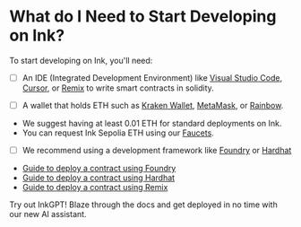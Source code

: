 
# What do I Need to Start Developing on Ink?

To start developing on Ink, you'll need:

- [ ] An IDE (Integrated Development Environment) like [Visual Studio Code](https://code.visualstudio.com/), [Cursor](https://cursor.sh/), or [Remix](https://remix.ethereum.org/) to write smart contracts in solidity.

- [ ] A wallet that holds ETH such as [Kraken Wallet](https://www.kraken.com/wallet), [MetaMask](https://metamask.io/), or [Rainbow](https://rainbow.me/).

- We suggest having at least 0.01 ETH for standard deployments on Ink.
- You can request Ink Sepolia ETH using our [Faucets](/tools/faucets).

- [ ] We recommend using a development framework like [Foundry](https://github.com/foundry-rs/foundry) or [Hardhat](https://hardhat.org/)

- [Guide to deploy a contract using Foundry](/build/tutorials/deploying-a-smart-contract/foundry)
- [Guide to deploy a contract using Hardhat](/build/tutorials/deploying-a-smart-contract/hardhat)
- [Guide to deploy a contract using Remix](/build/tutorials/deploying-a-smart-contract/remix)

<Callout type="info" emoji="ℹ️">
  Try out InkGPT! Blaze through the docs and get deployed in no time with our
  new AI assistant.
</Callout>
